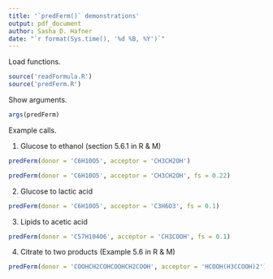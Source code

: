 ```yaml
---
title: '`predFerm()` demonstrations'
output: pdf_document
author: Sasha D. Hafner
date: "`r format(Sys.time(), '%d %B, %Y')`"
---
```


Load functions.

```r
source('readFormula.R')
source('predFerm.R')
```

Show arguments.

```r
args(predFerm)
```

Example calls.

1. Glucose to ethanol (section 5.6.1 in R & M)

```r
predFerm(donor = 'C6H10O5', acceptor = 'CH3CH2OH')
```

```r
predFerm(donor = 'C6H10O5', acceptor = 'CH3CH2OH', fs = 0.22)
```

2. Glucose to lactic acid 

```r
predFerm(donor = 'C6H10O5', acceptor = 'C3H6O3', fs = 0.1)
```

3. Lipids to acetic acid

```r
predFerm(donor = 'C57H104O6', acceptor = 'CH3COOH', fs = 0.1)
```

4. Citrate to two products (Example 5.6 in R & M)

```r
predFerm(donor = 'COOHCH2COHCOOHCH2COOH', acceptor = 'HCOOH(H3CCOOH)2')
```
